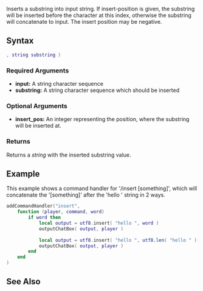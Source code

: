 
{{Shared function}}

Inserts a substring into input string. If insert-position is given, the substring will be inserted before the character at this index, otherwise the substring will concatenate to input. The insert position may be negative.

==Syntax==
<syntaxhighlight lang="lua">, string substring )</syntaxhighlight>

===Required Arguments===
*'''input:''' A string character sequence
*'''substring:''' A string character sequence which should be inserted

===Optional Arguments===
{{OptionalArg}}
*'''insert_pos:''' An integer representing the position, where the substring will be inserted at.

===Returns===
Returns a ''string'' with the inserted substring value.

==Example==
<section name="Server" class="server" show="true">
This example shows a command handler for '/insert [something]', which will concatenate the '[something]' after the 'hello ' string in 2 ways.
<syntaxhighlight lang="lua">
addCommandHandler("insert", 
    function (player, command, word)
        if word then
            local output = utf8.insert( "hello ", word )
            outputChatBox( output, player )
            
            local output = utf8.insert( "hello ", utf8.len( "hello " ) + 1, word )
            outputChatBox( output, player )
        end
    end
)
</syntaxhighlight>
</section>

==See Also==
{{UTF8 functions}}